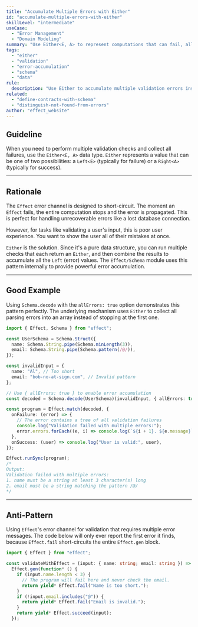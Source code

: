 ```yaml
---
title: "Accumulate Multiple Errors with Either"
id: "accumulate-multiple-errors-with-either"
skillLevel: "intermediate"
useCase:
  - "Error Management"
  - "Domain Modeling"
summary: "Use Either<E, A> to represent computations that can fail, allowing you to accumulate multiple errors instead of short-circuiting on the first one."
tags:
  - "either"
  - "validation"
  - "error-accumulation"
  - "schema"
  - "data"
rule:
  description: "Use Either to accumulate multiple validation errors instead of failing on the first one."
related:
  - "define-contracts-with-schema"
  - "distinguish-not-found-from-errors"
author: "effect_website"
---
```


## Guideline

When you need to perform multiple validation checks and collect all failures, use the ``Either<E, A>`` data type. ``Either`` represents a value that can be one of two possibilities: a ``Left<E>`` (typically for failure) or a ``Right<A>`` (typically for success).

---

## Rationale

The `Effect` error channel is designed to short-circuit. The moment an `Effect` fails, the entire computation stops and the error is propagated. This is perfect for handling unrecoverable errors like a lost database connection.

However, for tasks like validating a user's input, this is poor user experience. You want to show the user all of their mistakes at once.

`Either` is the solution. Since it's a pure data structure, you can run multiple checks that each return an `Either`, and then combine the results to accumulate all the `Left` (error) values. The `Effect/Schema` module uses this pattern internally to provide powerful error accumulation.

---

## Good Example

Using `Schema.decode` with the `allErrors: true` option demonstrates this pattern perfectly. The underlying mechanism uses `Either` to collect all parsing errors into an array instead of stopping at the first one.

```typescript
import { Effect, Schema } from "effect";

const UserSchema = Schema.Struct({
  name: Schema.String.pipe(Schema.minLength(3)),
  email: Schema.String.pipe(Schema.pattern(/@/)),
});

const invalidInput = {
  name: "Al", // Too short
  email: "bob-no-at-sign.com", // Invalid pattern
};

// Use { allErrors: true } to enable error accumulation
const decoded = Schema.decode(UserSchema)(invalidInput, { allErrors: true });

const program = Effect.match(decoded, {
  onFailure: (error) => {
    // The error contains a tree of all validation failures
    console.log("Validation failed with multiple errors:");
    error.errors.forEach((e, i) => console.log(`${i + 1}. ${e.message}`));
  },
  onSuccess: (user) => console.log("User is valid:", user),
});

Effect.runSync(program);
/*
Output:
Validation failed with multiple errors:
1. name must be a string at least 3 character(s) long
2. email must be a string matching the pattern /@/
*/
```

---

## Anti-Pattern

Using `Effect`'s error channel for validation that requires multiple error messages. The code below will only ever report the first error it finds, because `Effect.fail` short-circuits the entire `Effect.gen` block.

```typescript
import { Effect } from "effect";

const validateWithEffect = (input: { name: string; email: string }) =>
  Effect.gen(function* () {
    if (input.name.length < 3) {
      // The program will fail here and never check the email.
      return yield* Effect.fail("Name is too short.");
    }
    if (!input.email.includes("@")) {
      return yield* Effect.fail("Email is invalid.");
    }
    return yield* Effect.succeed(input);
  });
```